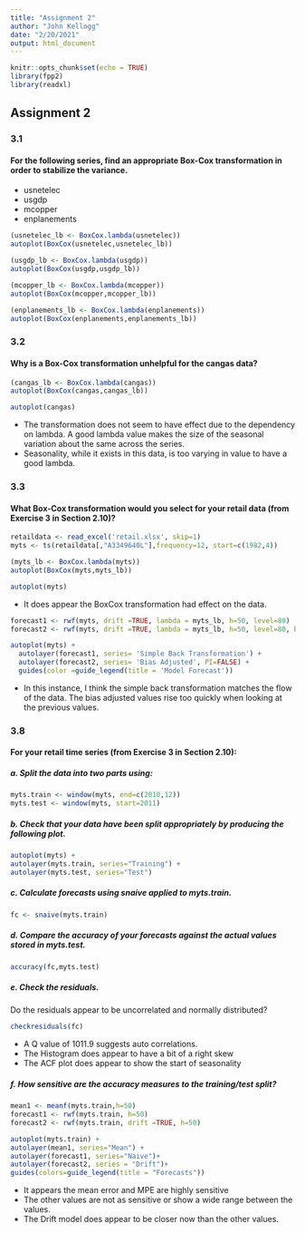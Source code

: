 ```yaml
---
title: "Assignment 2"
author: "John Kellogg"
date: "2/20/2021"
output: html_document
---
```


```r
knitr::opts_chunk$set(echo = TRUE)
library(fpp2)
library(readxl)
```

## Assignment 2

### 3.1   

#### For the following series, find an appropriate Box-Cox transformation in order to stabilize the variance.

* usnetelec
* usgdp
* mcopper
* enplanements

```r
(usnetelec_lb <- BoxCox.lambda(usnetelec))
autoplot(BoxCox(usnetelec,usnetelec_lb))
```

```r
(usgdp_lb <- BoxCox.lambda(usgdp))
autoplot(BoxCox(usgdp,usgdp_lb))
```

```r
(mcopper_lb <- BoxCox.lambda(mcopper))
autoplot(BoxCox(mcopper,mcopper_lb))
```

```r
(enplanements_lb <- BoxCox.lambda(enplanements))
autoplot(BoxCox(enplanements,enplanements_lb))
```


### 3.2  
  
#### Why is a Box-Cox transformation unhelpful for the cangas data?  
  

```r
(cangas_lb <- BoxCox.lambda(cangas))
autoplot(BoxCox(cangas,cangas_lb))
```

```r
autoplot(cangas)
```
  
* The transformation does not seem to have effect due to the dependency on lambda. A good lambda value makes the size of the seasonal variation about the same across the series.  
* Seasonality, while it exists in this data, is too varying in value to have a good lambda. 
 
### 3.3
  
#### What Box-Cox transformation would you select for your retail data (from Exercise 3 in Section 2.10)?
  
```r
retaildata <- read_excel('retail.xlsx', skip=1)
myts <- ts(retaildata[,"A3349640L"],frequency=12, start=c(1982,4))
```

```r
(myts_lb <- BoxCox.lambda(myts))
autoplot(BoxCox(myts,myts_lb))
```

```r
autoplot(myts)
```
     
* It does appear the BoxCox transformation had effect on the data.
   
```r
forecast1 <- rwf(myts, drift =TRUE, lambda = myts_lb, h=50, level=80)
forecast2 <- rwf(myts, drift =TRUE, lambda = myts_lb, h=50, level=80, biasadj = TRUE)

autoplot(myts) +
  autolayer(forecast1, series= 'Simple Back Transformation') +
  autolayer(forecast2, series= 'Bias Adjusted', PI=FALSE) +
  guides(color =guide_legend(title = 'Model Forecast'))
```
  
* In this instance, I think the simple back transformation matches the flow of the data.  The bias adjusted values rise too quickly when looking at the previous values.   
    
### 3.8  
  
#### For your retail time series (from Exercise 3 in Section 2.10):
  
##### a. Split the data into two parts using:
```r
myts.train <- window(myts, end=c(2010,12))
myts.test <- window(myts, start=2011)
```
##### b. Check that your data have been split appropriately by producing the following plot.  
```r
autoplot(myts) +
autolayer(myts.train, series="Training") +
autolayer(myts.test, series="Test")
```
##### c. Calculate forecasts using snaive applied to myts.train.  
```r
fc <- snaive(myts.train)
```
##### d. Compare the accuracy of your forecasts against the actual values stored in myts.test.  
```r
accuracy(fc,myts.test)
```
##### e. Check the residuals.
Do the residuals appear to be uncorrelated and normally distributed?
```r
checkresiduals(fc)
```
  
* A Q value of 1011.9 suggests auto correlations.
* The Histogram does appear to have a bit of a right skew 
* The ACF plot does appear to show the start of seasonality


##### f. How sensitive are the accuracy measures to the training/test split?

```r
mean1 <- meanf(myts.train,h=50)
forecast1 <- rwf(myts.train, h=50)
forecast2 <- rwf(myts.train, drift =TRUE, h=50)

autoplot(myts.train) +
autolayer(mean1, series="Mean") +
autolayer(forecast1, series="Naive")+
autolayer(forecast2, series = "Drift")+
guides(colors=guide_legend(title = "Forecasts"))
```

* It appears the mean error and MPE are highly sensitive
* The other values are not as sensitive or show a wide range between the values.    
* The Drift model does appear to be closer now than the other values. 


